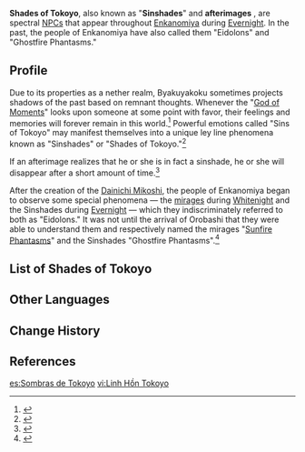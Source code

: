 {{See also|Ghosts}}
{{Terminology Infobox
|type   = Lore
|region = Inazuma
|area   = Enkanomiya
}}
'''Shades of Tokoyo''', also known as "'''Sinshades'''" and '''afterimages'''<!--no capitalization in-game-->, are spectral [[NPC]]s that appear throughout [[Enkanomiya]] during [[Evernight]]. In the past, the people of Enkanomiya have also called them "Eidolons" and "Ghostfire Phantasms."

==Profile==
Due to its properties as a nether realm, Byakuyakoku sometimes projects shadows of the past based on remnant thoughts. Whenever the "[[God of Moments]]" looks upon someone at some point with favor, their feelings and memories will forever remain in this world.<ref>{{Ref/Loading|Sinshades}}</ref> Powerful emotions called "Sins of Tokoyo" may manifest themselves into a unique ley line phenomena known as "Sinshades" or "Shades of Tokoyo."<ref>{{Ref/Quest|The Subterranean Trials of Drake and Serpent}}</ref>

If an afterimage realizes that he or she is in fact a sinshade, he or she will disappear after a short amount of time.<ref>{{Ref/Quest|Antigonus}}</ref>

After the creation of the [[Dainichi Mikoshi]], the people of Enkanomiya began to observe some special phenomena &mdash; the [[Sunfire Phantasms|mirages]] during [[Whitenight]] and the Sinshades during [[Evernight]] &mdash; which they indiscriminately referred to both as "Eidolons." It was not until the arrival of Orobashi that they were able to understand them and respectively named the mirages "[[Sunfire Phantasms]]" and the Sinshades "Ghostfire Phantasms".<ref>{{Ref/Book|The Byakuyakoku Collection|5|In the Light, Beneath the Shadow}}</ref>

==List of Shades of Tokoyo==
{{Column|2|
* [[Aberaku]]
* [[Adonis]]
* [[Akashi]]
* [[Antei]]
* [[Aru]]
* [[Clymene]]
* [[Daimon]]
* [[Date]]
* [[Eboshi]]
* [[Eki]]
* [[Ema]]
* [[Gama]]
* [[Ion]]
* [[Isumenasu]]
* [[Kabayama]]
* [[Koyanagi]]
* [[Kurai]]
* [[Michiya]]
* [[Oogura]]
* [[Ooshima]]
* [[Orupeusu]]
* [[Piramumon]]
* [[Rikoru]]
* [[Risutaiosu]]
* [[Supada no Hiko]]
* [[Surepio]]
* [[Uda]]
}}

==Other Languages==
{{Flex|
===Shades of Tokoyo===
{{Other Languages
|en      = Shades of Tokoyo
|zhs     = 常世之灵
|zhs_rm  = Chángshì zhī Líng
|zht     = 常世之靈
|zht_rm  = Chángshì zhī Líng
|zh_tl   = Spirits of Tokoyo
|ja      = 常世の霊
|ja_rm   = Tokoyo no Rei{{Assumed}}
|ja_tl   = Spirits of Tokoyo
|ko      = {{tt|영원|永遠}}의 {{tt|정령|精靈}}
|ko_rm   = Yeongwon-ui Jeongnyeong
|ko_tl   = Spirits of Eternity
|es      = Sombras de Tokoyo
|es_tl   = Shadows of Tokoyo
|fr      = Ombres de Tokoyo
|fr_tl   = Shadows of Tokoyo
|ru      = Духи Токоё
|ru_tl   = Spirits of Tokoyo
|th      = วิญญาณ Tokoyo
|th_rm   = Winyan Tokoyo
|th_tl   = Tokoyo Spirits
|vi      = {{tt|Linh Hồn|靈魂}} Tokoyo
|vi_tl   = Tokoyo Spirits
|de      = Schatten von Tokoyo
|de_tl   = Shadows of Tokoyo
|id      = Bayangan Tokoyo
|id_tl   = Shades of Tokoyo
|pt      = Sombra de Tokoyo
|pt_tl   = Shadow of Tokoyo
|tr      = Tokoyo'nun Ruhları
|tr_tl   =
}}
|
===Sinshades===
{{Other Languages
|en      = Sinshades
|zhs     = 罪影
|zhs_rm  = Zuìyǐng
|zht     = 罪影
|zht_rm  = Zuìyǐng
|zh_tl   = Sin Shadow
|ja      = 罪影
|ja_rm   = Tsumikage{{Assumed}}
|ja_tl   = Sin Shadow
|ko      = {{tt|죄|罪}}의 그림자
|ko_rm   = Joe-ui Geurimja
|ko_tl   = Shadow of Sin
|es      = Sombra del pecado
|es_tl   = Shadow of Sin
|fr      = Ombres du péché
|fr_tl   = Shadows of Sin
|ru      = Грешные тени
|ru_tl   = Sinful Shadows
|th      = เงาบาป
|th_rm   = Ngao Bap
|th_tl   = Sin Shadow
|vi      = {{tt|Ảo Ảnh|幻影}} {{tt|Tội Lỗi|罪纇}}
|vi_tl   = Sinful Illusion
|de      = Schatten der Sünder
|de_tl   = Shadows of Sinners
|id      = Sinshade
|pt      = Sombra Pecaminosa
|pt_tl   = Sinful Shadow
|tr      = Günahkar Ruhlar
|tr_tl   = 
|it      = 
|it_tl   = 
}}
}}

==Change History==
{{Change History|2.4}}

==References==
{{Reflist}}

[[es:Sombras de Tokoyo]]
[[vi:Linh Hồn Tokoyo]]